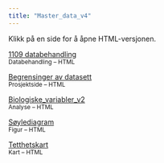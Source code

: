 ```yaml
---
title: "Master_data_v4"
---
```


Klikk på en side for å åpne HTML-versjonen.

:::::::: grid
::: card
[1109 databehandling](1109_data_behandling.html)\
<small>Databehandling – HTML</small>
:::

::: card
[Begrensinger av datasett](Begrensninger_av_datasett.html)\
<small>Prosjektside – HTML</small>
:::

::: card
[Biologiske_variabler_v2](Biologiske_variabler_v2.html)\
<small>Analyse – HTML</small>
:::

::: card
[Søylediagram](Søylediagram.html)\
<small>Figur – HTML</small>
:::

::: card
[Tetthetskart](Tetthetskart.html)\
<small>Kart – HTML</small>
:::
::::::::
